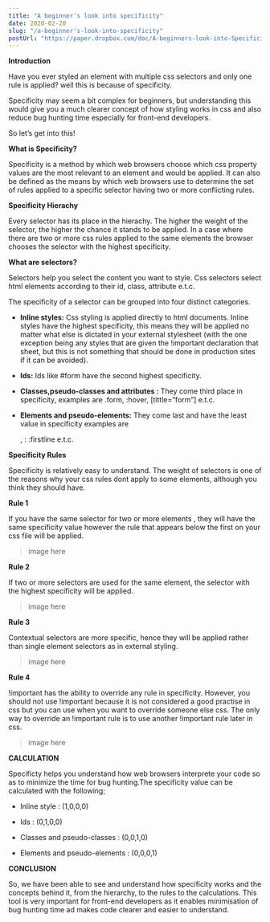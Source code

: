 ```yaml
---
title: "A beginner's look into specificity"
date: 2020-02-20
slug: "/a-beginner's-look-into-specificity" 
postUrl: "https://paper.dropbox.com/doc/A-beginners-look-into-Specificity--BFgIgsps9gbvEHOAkrSDQDQDAg-8p5pHBPuWyV3v1QNjV4l7"
---
```


<b> Introduction </b>

Have you ever styled an element with multiple css selectors and only one rule is applied? well this is because of specificity.

Specificity may seem a bit complex for beginners, but understanding this would give you a much clearer concept of how styling works in css and also reduce bug hunting time especially for front-end developers.

So let’s get into this!


<b> What is Specificity? </b>

Specificity is a method by which web browsers choose which css property values are the most relevant to an element and would be applied. It can also be defined as the means by which web browsers use to determine the set of rules applied to a specific selector having two or more conflicting rules.


<b> Specificity Hierachy </b>

Every selector has its place in the hierachy. The higher the weight of the selector, the higher the chance it stands to be applied. In a case where there are two or more css rules applied to the same elements the browser chooses the selector with the highest specificity.


<b> What are selectors? </b>

Selectors help you select the content you want to style. Css selectors select html elements according to their id, class, attribute e.t.c.

The specificity of a selector can be grouped into four distinct categories.


- <b> Inline styles:</b> Css styling is applied directly to html documents. Inline styles have the highest specificity, this means they will be applied no matter what else is dictated in your external stylesheet (with the one exception being any styles that are given the !important declaration that sheet, but this is not something that should be done in production sites if it can be avoided). 


- <b> Ids:</b> Ids like #form have the second highest specificity.


- <b> Classes,pseudo-classes and attributes :</b> They come third place in specificity, examples are .form, :hover, [tittle=”form”] e.t.c.


- <b> Elements and pseudo-elements:</b> They come last and have the least value in specificity examples are <p>, : :firstline e.t.c.


<b>Specificity Rules</b>

Specificity is relatively easy to understand. The weight of selectors is one of the reasons why your css rules dont apply to some elements, although you think they should have.


<b>Rule 1</b>

If you have the same selector for two or more elements , they will have the same specificity value however the rule that appears below the first on your css file will be applied.

>image here



<b>Rule 2</b>

If two or more selectors are used for the same element, the selector with the highest specificity will be applied.

>image here


<b>Rule 3</b>

Contextual selectors are more specific, hence they will be applied rather than single element selectors as in external styling.

>image here


<b>Rule 4</b>

!important has the ability to override any rule in specificity. However, you should not use !important because it is not considered a good practise in css but you can use when you want to override someone else css.
The only way to override an !important rule is to use another !important rule later in css.

>image here


<b>CALCULATION</b>

Specificty helps you understand how web browsers interprete your code so as to minimize the time for bug hunting.The specificity value can be calculated with the following;


- Inline style : (1,0,0,0)


- Ids : (0,1,0,0)


- Classes and pseudo-classes : (0,0,1,0)


- Elements and pseudo-elements : (0,0,0,1)


<b>CONCLUSION</b>

So, we have been able to see and understand how specificity works and the concepts behind it, from the hierarchy, to the rules to the calculations. This tool is very important for front-end developers as it enables minimisation of bug hunting time ad makes code clearer and easier to understand.







